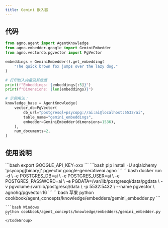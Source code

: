 ```yaml
---
title: Gemini 嵌入器
---
```

## 代码

```python
from agno.agent import AgentKnowledge
from agno.embedder.google import GeminiEmbedder
from agno.vectordb.pgvector import PgVector

embeddings = GeminiEmbedder().get_embedding(
    "The quick brown fox jumps over the lazy dog."
)

# 打印嵌入向量及其维度
print(f"Embeddings: {embeddings[:5]}")
print(f"Dimensions: {len(embeddings)}")

# 示例用法：
knowledge_base = AgentKnowledge(
    vector_db=PgVector(
        db_url="postgresql+psycopg://ai:ai@localhost:5532/ai",
        table_name="gemini_embeddings",
        embedder=GeminiEmbedder(dimensions=1536),
    ),
    num_documents=2,
)
```

## 使用说明

<Steps>
  <Snippet file="create-venv-step.mdx" />

  <Step title="设置您的 API 密钥">
    ```bash
    export GOOGLE_API_KEY=xxx
    ```
  </Step>

  <Step title="安装库">
    ```bash
    pip install -U sqlalchemy 'psycopg[binary]' pgvector google-generativeai agno
    ```
  </Step>

  <Step title="运行 PgVector">
    ```bash
    docker run -d \
      -e POSTGRES_DB=ai \
      -e POSTGRES_USER=ai \
      -e POSTGRES_PASSWORD=ai \
      -e PGDATA=/var/lib/postgresql/data/pgdata \
      -v pgvolume:/var/lib/postgresql/data \
      -p 5532:5432 \
      --name pgvector \
      agnohq/pgvector:16
    ```
  </Step>

  <Step title="运行智能体">
    <CodeGroup>
    ```bash 苹果
    python cookbook/agent_concepts/knowledge/embedders/gemini_embedder.py
    ```

    ```bash Windows
    python cookbook/agent_concepts/knowledge/embedders/gemini_embedder.py
    ```
    </CodeGroup>
  </Step>
</Steps>